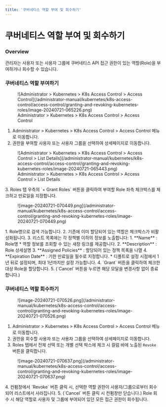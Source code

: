 ```yaml
---
title: '쿠버네티스 역할 부여 및 회수하기'
---
```



# 쿠버네티스 역할 부여 및 회수하기

### Overview

관리자는 사용자 또는 사용자 그룹에 쿠버네티스 API 접근 권한이 있는 역할(Role)을 부여하거나 회수할 수 있습니다.

### 쿠버네티스 역할 부여하기

<figure data-layout="center" data-align="center">
![Administrator &gt; Kubernetes &gt; K8s Access Control &gt; Access Control](/administrator-manual/kubernetes/k8s-access-control/access-control/granting-and-revoking-kubernetes-roles/image-20240721-065226.png)
<figcaption>
Administrator &gt; Kubernetes &gt; K8s Access Control &gt; Access Control
</figcaption>
</figure>

1. Administrator &gt; Kubernetes &gt; K8s Access Control &gt; Access Control 메뉴로 이동합니다. 
2. 권한을 부여할 사용자 또는 사용자 그룹을 선택하여 상세페이지로 이동합니다. 
  <figure data-layout="center" data-align="center">
  ![Administrator &gt; Kubernetes &gt; K8s Access Control &gt; Access Control &gt; List Details](/administrator-manual/kubernetes/k8s-access-control/access-control/granting-and-revoking-kubernetes-roles/image-20240721-065443.png)
  <figcaption>
  Administrator &gt; Kubernetes &gt; K8s Access Control &gt; Access Control &gt; List Details
  </figcaption>
  </figure>
3. Roles 탭 우측의 `+ Grant Roles` 버튼을 클릭하여 부여할 Role 좌측 체크박스를 체크하고 만료일을 지정합니다. 
  <figure data-layout="center" data-align="center">
  ![image-20240721-070449.png](/administrator-manual/kubernetes/k8s-access-control/access-control/granting-and-revoking-kubernetes-roles/image-20240721-070449.png)
  </figure>
    1. Role명으로 검색 가능합니다.
    2. 기존에 이미 할당되어 있는 역할은 체크박스가 비활성화됩니다.
    3. 리스트 목록에는 각 정책별 이하의 정보를 노출합니다:
        1.  **Name**  : Role명 
            * 역할 정보를 조회할 수 있는 새창 링크를 제공합니다.
        2.  **Description**  : Role 상세설명
        3.  **Assigned Policies**  : 할당되어 있는 정책 목록을 나열
    4.  **Expiration Date**  : 기한 만료일을 필수로 지정합니다. 
        * 디폴트로 설정 시점에서 1년 뒤로 설정되며, 최대 1년까지만 설정 가능합니다. 
4. `Grant` 버튼을 클릭하여 체크한 대상 Role을 할당합니다.
5. (`Cancel` 버튼을 누르면 해당 모달을 변경사항 없이 종료합니다.)

### 쿠버네티스 역할 회수하기

<figure data-layout="left" data-align="left">
![image-20240721-070526.png](/administrator-manual/kubernetes/k8s-access-control/access-control/granting-and-revoking-kubernetes-roles/image-20240721-070526.png)
</figure>

1. Administrator &gt; Kubernetes &gt; K8s Access Control &gt; Access Control 메뉴로 이동합니다. 
2. 권한을 회수할 사용자 또는 사용자 그룹을 선택하여 상세페이지로 이동합니다. 
3. Roles 탭에서 전체 선택 또는 개별 선택 박스에 체크 시 컬럼 바에 노출된 `Revoke` 버튼을 클릭합니다.
  <figure data-layout="center" data-align="center">
  ![image-20240721-070637.png](/administrator-manual/kubernetes/k8s-access-control/access-control/granting-and-revoking-kubernetes-roles/image-20240721-070637.png)
  </figure>
4. 컨펌창에서 `Revoke` 버튼 클릭 시, 선택한 역할 권한이 사용자/그룹으로부터 회수되어 리스트에서 사라집니다.
5. (`Cancel` 버튼 클릭 시 컨펌창만 닫습니다.)

<Callout type="important">
Role 회수 시 해당 역할로 사용자 및 그룹에 부여되어 있던 모든 접근 권한이 회수됩니다.
</Callout>
